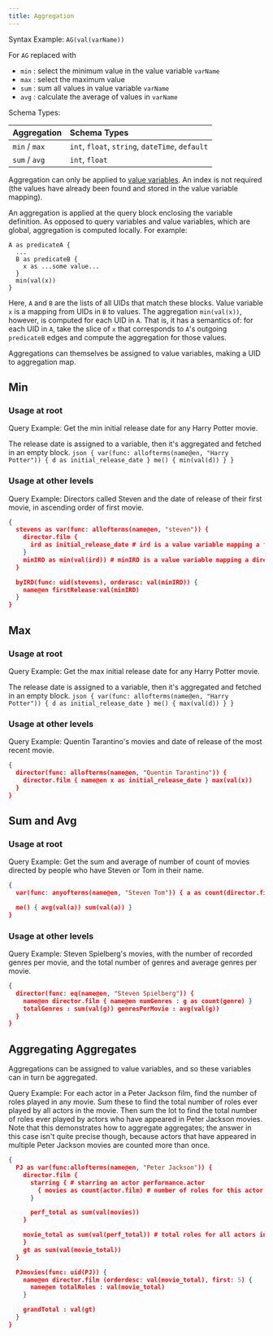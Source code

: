 ```yaml
---
title: Aggregation
---
```



<DgraphWIP />

Syntax Example: `AG(val(varName))`

For `AG` replaced with

- `min` : select the minimum value in the value variable `varName`
- `max` : select the maximum value
- `sum` : sum all values in value variable `varName`
- `avg` : calculate the average of values in `varName`

Schema Types:

| Aggregation   | Schema Types                                    |
| :------------ | :---------------------------------------------- |
| `min` / `max` | `int`, `float`, `string`, `dateTime`, `default` |
| `sum` / `avg` | `int`, `float`                                  |

Aggregation can only be applied to
[value variables](./variables#value-variables). An index is not required (the
values have already been found and stored in the value variable mapping).

An aggregation is applied at the query block enclosing the variable definition.
As opposed to query variables and value variables, which are global, aggregation
is computed locally. For example:

```dql
A as predicateA {
  ...
  B as predicateB {
    x as ...some value...
  }
  min(val(x))
}
```

Here, `A` and `B` are the lists of all UIDs that match these blocks. Value
variable `x` is a mapping from UIDs in `B` to values. The aggregation
`min(val(x))`, however, is computed for each UID in `A`. That is, it has a
semantics of: for each UID in `A`, take the slice of `x` that corresponds to
`A`'s outgoing `predicateB` edges and compute the aggregation for those values.

Aggregations can themselves be assigned to value variables, making a UID to
aggregation map.

## Min

### Usage at root

Query Example: Get the min initial release date for any Harry Potter movie.

The release date is assigned to a variable, then it's aggregated and fetched in
an empty block.
`json { var(func: allofterms(name@en, "Harry Potter")) { d as initial_release_date } me() { min(val(d)) } } `

### Usage at other levels

Query Example: Directors called Steven and the date of release of their first
movie, in ascending order of first movie.

```json
{
  stevens as var(func: allofterms(name@en, "steven")) {
    director.film {
      ird as initial_release_date # ird is a value variable mapping a film UID to its release date
    }
    minIRD as min(val(ird)) # minIRD is a value variable mapping a director UID to their first release date
  }

  byIRD(func: uid(stevens), orderasc: val(minIRD)) {
    name@en firstRelease:val(minIRD)
  }
}
```

## Max

### Usage at root

Query Example: Get the max initial release date for any Harry Potter movie.

The release date is assigned to a variable, then it's aggregated and fetched in
an empty block.
`json { var(func: allofterms(name@en, "Harry Potter")) { d as initial_release_date } me() { max(val(d)) } } `

### Usage at other levels

Query Example: Quentin Tarantino's movies and date of release of the most recent
movie.

```json
{
  director(func: allofterms(name@en, "Quentin Tarantino")) {
    director.film { name@en x as initial_release_date } max(val(x))
  }
}
```

## Sum and Avg

### Usage at root

Query Example: Get the sum and average of number of count of movies directed by
people who have Steven or Tom in their name.

```json
{
  var(func: anyofterms(name@en, "Steven Tom")) { a as count(director.film) }

  me() { avg(val(a)) sum(val(a)) }
}
```

### Usage at other levels

Query Example: Steven Spielberg's movies, with the number of recorded genres per
movie, and the total number of genres and average genres per movie.

```json
{
  director(func: eq(name@en, "Steven Spielberg")) {
    name@en director.film { name@en numGenres : g as count(genre) }
    totalGenres : sum(val(g)) genresPerMovie : avg(val(g))
  }
}
```

## Aggregating Aggregates

Aggregations can be assigned to value variables, and so these variables can in
turn be aggregated.

Query Example: For each actor in a Peter Jackson film, find the number of roles
played in any movie. Sum these to find the total number of roles ever played by
all actors in the movie. Then sum the lot to find the total number of roles ever
played by actors who have appeared in Peter Jackson movies. Note that this
demonstrates how to aggregate aggregates; the answer in this case isn't quite
precise though, because actors that have appeared in multiple Peter Jackson
movies are counted more than once.

```json
{
  PJ as var(func:allofterms(name@en, "Peter Jackson")) {
    director.film {
      starring { # starring an actor performance.actor
        { movies as count(actor.film) # number of roles for this actor
      }

      perf_total as sum(val(movies))
    }

    movie_total as sum(val(perf_total)) # total roles for all actors in this movie
    }
    gt as sum(val(movie_total))
  }

  PJmovies(func: uid(PJ)) {
    name@en director.film (orderdesc: val(movie_total), first: 5) {
      name@en totalRoles : val(movie_total)
    }

    grandTotal : val(gt)
  }
}
```
